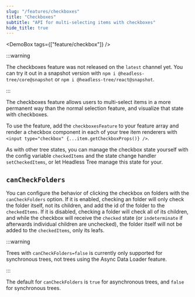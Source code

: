 ```yaml
---
slug: "/features/checkboxes"
title: "Checkboxes"
subtitle: "API for multi-selecting items with checkboxes"
hide_title: true
---
```



<FeaturePageHeader
    title="Checkboxes"
    subtitle="API for multi-selecting items with checkboxes"
    feature="checkboxes"
/>

<DemoBox tags={["feature/checkbox"]} />

:::warning

The checkboxes feature was not released on the `latest` channel yet. You can try it out in a snapshot
version with `npm i @headless-tree/core@snapshot` or `npm i @headless-tree/react@snapshot`.

:::

The checkboxes feature allows users to multi-select items in a more permanent way than the normal
selection feature, and visualize that state with checkboxes.

To use the feature, add the `checkboxesFeature` to your feature array and render a checkbox component
in each of your tree item renderers with `<input type="checkbox" {...item.getCheckboxProps()} />`.

As with other tree states, you can manage the checkbox state yourself with the config variable `checkedItems`
and the state change handler `setCheckedItems`, or let Headless Tree manage this state for your.

## `canCheckFolders`

You can configure the behavior of clicking the checkbox on folders with the `canCheckFolders` option. If it is enabled,
checking an folder will only check the folder itself, not its children, and add the id of the folder to the
`checkedItems`. If it is disabled, checking a folder will check all of its children, and while the checkbox will
receive the `checked` state (or `indeterminate` if afterwards individual children are unchecked), the folder itself
will not be added to the `checkedItems`, only its leafs.

:::warning

Trees with `canCheckFolders=false` is currently only supported for synchronous trees, not trees using the Async
Data Loader feature.

:::

The default for `canCheckFolders` is `true` for asynchronous trees, and `false` for synchronous trees.